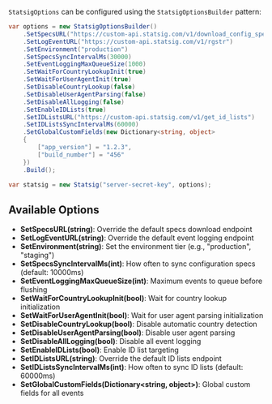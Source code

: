 `StatsigOptions` can be configured using the `StatsigOptionsBuilder` pattern:

```csharp
var options = new StatsigOptionsBuilder()
    .SetSpecsURL("https://custom-api.statsig.com/v1/download_config_specs")
    .SetLogEventURL("https://custom-api.statsig.com/v1/rgstr")
    .SetEnvironment("production")
    .SetSpecsSyncIntervalMs(30000)
    .SetEventLoggingMaxQueueSize(1000)
    .SetWaitForCountryLookupInit(true)
    .SetWaitForUserAgentInit(true)
    .SetDisableCountryLookup(false)
    .SetDisableUserAgentParsing(false)
    .SetDisableAllLogging(false)
    .SetEnableIDLists(true)
    .SetIDListsURL("https://custom-api.statsig.com/v1/get_id_lists")
    .SetIDListsSyncIntervalMs(60000)
    .SetGlobalCustomFields(new Dictionary<string, object>
    {
        ["app_version"] = "1.2.3",
        ["build_number"] = "456"
    })
    .Build();

var statsig = new Statsig("server-secret-key", options);
```

## Available Options

- **SetSpecsURL(string)**: Override the default specs download endpoint
- **SetLogEventURL(string)**: Override the default event logging endpoint  
- **SetEnvironment(string)**: Set the environment tier (e.g., "production", "staging")
- **SetSpecsSyncIntervalMs(int)**: How often to sync configuration specs (default: 10000ms)
- **SetEventLoggingMaxQueueSize(int)**: Maximum events to queue before flushing
- **SetWaitForCountryLookupInit(bool)**: Wait for country lookup initialization
- **SetWaitForUserAgentInit(bool)**: Wait for user agent parsing initialization
- **SetDisableCountryLookup(bool)**: Disable automatic country detection
- **SetDisableUserAgentParsing(bool)**: Disable user agent parsing
- **SetDisableAllLogging(bool)**: Disable all event logging
- **SetEnableIDLists(bool)**: Enable ID list targeting
- **SetIDListsURL(string)**: Override the default ID lists endpoint
- **SetIDListsSyncIntervalMs(int)**: How often to sync ID lists (default: 60000ms)
- **SetGlobalCustomFields(Dictionary<string, object>)**: Global custom fields for all events

